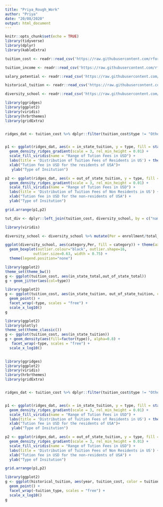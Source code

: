 ```yaml
---
title: "Priya_Rough_Work"
author: "Priya"
date: "20/08/2020"
output: html_document
---
```


```r
knitr::opts_chunk$set(echo = TRUE)
library(tidyverse)
library(dplyr)
library(kableExtra)
```

```r
tuition_cost <- readr::read_csv('https://raw.githubusercontent.com/rfordatascience/tidytuesday/master/data/2020/2020-03-10/tuition_cost.csv')

tuition_income <- readr::read_csv('https://raw.githubusercontent.com/rfordatascience/tidytuesday/master/data/2020/2020-03-10/tuition_income.csv') 

salary_potential <- readr::read_csv('https://raw.githubusercontent.com/rfordatascience/tidytuesday/master/data/2020/2020-03-10/salary_potential.csv')

historical_tuition <- readr::read_csv('https://raw.githubusercontent.com/rfordatascience/tidytuesday/master/data/2020/2020-03-10/historical_tuition.csv')

diversity_school <- readr::read_csv('https://raw.githubusercontent.com/rfordatascience/tidytuesday/master/data/2020/2020-03-10/diversity_school.csv')
```

```r
library(ggridges)
library(ggplot2)
library(viridis)
library(hrbrthemes)
library(gridExtra)


ridges_dat <- tuition_cost %>% dplyr::filter(tuition_cost$type != "Other")


p1 <- ggplot(ridges_dat, aes(x = in_state_tuition, y = type, fill = stat(x))) +
  geom_density_ridges_gradient(scale = 3, rel_min_height = 0.01) + 
  scale_fill_viridis(name = "Range of Tution Fees in USD") + 
  labs(title = 'Distribution of Tuition Fees of Residents in US') + theme_ridges(font_size = 13, grid = TRUE) +
  xlab("Tution fee in USD for the residents of USA")+
   ylab("Type of Insitution")

p2 <- ggplot(ridges_dat, aes(x = out_of_state_tuition, y = type, fill = stat(x))) +
  geom_density_ridges_gradient(scale = 3, rel_min_height = 0.01) + 
  scale_fill_viridis(name = "Range of Tution Fees in USD") + 
  labs(title = 'Distribution of Tuition Fees of Non Residents in US') + theme_ridges(font_size = 13, grid = TRUE) +
  xlab("Tution fee in USD for the non-residents of USA") +
  ylab("Type of Insitution")

grid.arrange(p1,p2)
```


```r
tut_div <- dplyr::left_join(tuition_cost, diversity_school, by = c("name", "state"))
```

```r
library(viridis)

diversity_school <- diversity_school %>% mutate(Per = enrollment/total_enrollment*100)

ggplot(diversity_school, aes(category,Per, fill = category)) + theme(axis.text.x = element_text(angle=90)) + 
  geom_boxplot(outlier.colour="black", outlier.shape=16,
             outlier.size=0.63, width = 0.75) +
  theme(legend.position="none") 
```








```r
library(ggplot2)
theme_set(theme_bw())
g <- ggplot(tuition_cost, aes(in_state_total,out_of_state_total)) 
g + geom_jitter(aes(col=type)) 
```

```r
library(ggplot2)
g <- ggplot(tuition_cost, aes(in_state_tuition, out_of_state_tuition, color = type)) +
  geom_point() +  
  facet_wrap(~type, scales = "free") +  
  scale_x_log10() 
g
```

```r
library(ggplot2)
library(plotly)
theme_set(theme_classic())
g <- ggplot(tuition_cost, aes(in_state_tuition))
g + geom_density(aes(fill=factor(type)), alpha=0.8) + 
   facet_wrap(~type, scales = "free") +  
  scale_x_log10() 
    
```

```r
library(ggridges)
library(ggplot2)
library(viridis)
library(hrbrthemes)
library(gridExtra)


ridges_dat <- tuition_cost %>% dplyr::filter(tuition_cost$type != "Other")


p1 <- ggplot(ridges_dat, aes(x = in_state_tuition, y = type, fill = stat(x))) +
  geom_density_ridges_gradient(scale = 3, rel_min_height = 0.01) + 
  scale_fill_viridis(name = "Range of Tution Fees in USD") + 
  labs(title = 'Distribution of Tuition Fees of Residents in US') + theme_ridges(font_size = 13, grid = TRUE) +
  xlab("Tution fee in USD for the residents of USA")+
   ylab("Type of Insitution")

p2 <- ggplot(ridges_dat, aes(x = out_of_state_tuition, y = type, fill = stat(x))) +
  geom_density_ridges_gradient(scale = 3, rel_min_height = 0.01) + 
  scale_fill_viridis(name = "Range of Tution Fees in USD") + 
  labs(title = 'Distribution of Tuition Fees of Non Residents in US') + theme_ridges(font_size = 13, grid = TRUE) +
  xlab("Tution fee in USD for the non-residents of USA") +
  ylab("Type of Insitution")

grid.arrange(p1,p2)
```

```r
library(ggplot2)
g <- ggplot(historical_tuition, aes(year, tuition_cost, color = tuition_type)) +
  geom_point() +  
  facet_wrap(~tuition_type, scales = "free") +  
  scale_x_log10() 
g
```


